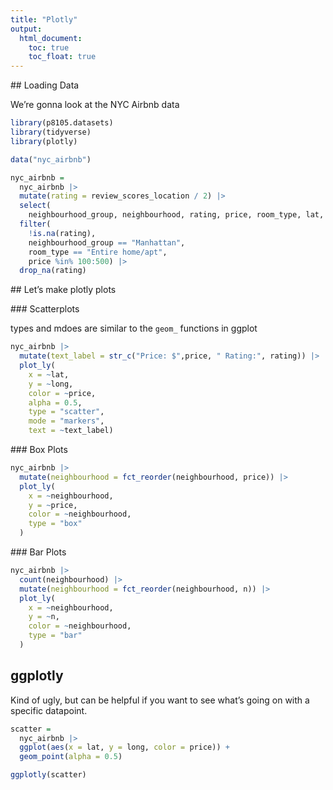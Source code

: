 ```yaml
---
title: "Plotly"
output: 
  html_document:
    toc: true
    toc_float: true
---
```

 ## Loading Data
 
 We're gonna look at the NYC Airbnb data
 
```r
library(p8105.datasets)
library(tidyverse)
library(plotly)
```
 
```r
data("nyc_airbnb")

nyc_airbnb = 
  nyc_airbnb |> 
  mutate(rating = review_scores_location / 2) |>
  select(
    neighbourhood_group, neighbourhood, rating, price, room_type, lat, long) |>
  filter(
    !is.na(rating), 
    neighbourhood_group == "Manhattan",
    room_type == "Entire home/apt",
    price %in% 100:500) |>
  drop_na(rating)
```
 
 ## Let's make plotly plots
 
 ### Scatterplots
 
 types and mdoes are similar to the `geom_` functions in ggplot
 
```r
nyc_airbnb |>
  mutate(text_label = str_c("Price: $",price, " Rating:", rating)) |>
  plot_ly(
    x = ~lat, 
    y = ~long, 
    color = ~price, 
    alpha = 0.5, 
    type = "scatter", 
    mode = "markers", 
    text = ~text_label)
```
 
 ### Box Plots
 
```r
nyc_airbnb |>
  mutate(neighbourhood = fct_reorder(neighbourhood, price)) |>
  plot_ly(
    x = ~neighbourhood,
    y = ~price,
    color = ~neighbourhood,
    type = "box"
  )
```
 
 ### Bar Plots
 
```r
nyc_airbnb |>
  count(neighbourhood) |>
  mutate(neighbourhood = fct_reorder(neighbourhood, n)) |>
  plot_ly(
    x = ~neighbourhood,
    y = ~n,
    color = ~neighbourhood,
    type = "bar"
  )
```
 
## ggplotly

Kind of ugly, but can be helpful if you want to see what's going on with a specific datapoint. 

```r
scatter = 
  nyc_airbnb |>
  ggplot(aes(x = lat, y = long, color = price)) +
  geom_point(alpha = 0.5)

ggplotly(scatter)
```


